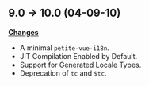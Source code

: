 ## 9.0 -> 10.0 (04-09-10)

**[Changes](https://github.com/intlify/vue-i18n/releases/tag/v10.0.0)**

- A minimal `petite-vue-i18n`.
- JIT Compilation Enabled by Default.
- Support for Generated Locale Types.
- Deprecation of `tc` and `$tc`.
